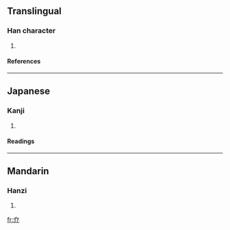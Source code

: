==Translingual==
===Han character===
{{Han char|rn=37|rad=大|as=02|sn=5|four=|canj=大中中 (KLL)}}
# {{defn|Han|sort=大02}}
====References====
{{Han ref|kx=0249.080|dkj=05843|dj=0508.060|hdz=10525.020|uh=5930|ud=22832}}
----
==Japanese==
===Kanji===
{{ja-kanji|grade=|rs=大02}}
# {{defn|Japanese}} 
====Readings====
{{ja-readings|on=[[こう]] (kō), [[ごう]] (gō)|kun=[[はなつ]] (hanatsu)}}
----
==Mandarin==
===Hanzi===
{{cmn-hanzi|pin=[[gǎo]] (gao3), [[tāo]] (tao1)|wg=kao<sup>3</sup>, t'ao<sup>1</sup>}}
# {{defn|Mandarin}}

[[fr:夰]]